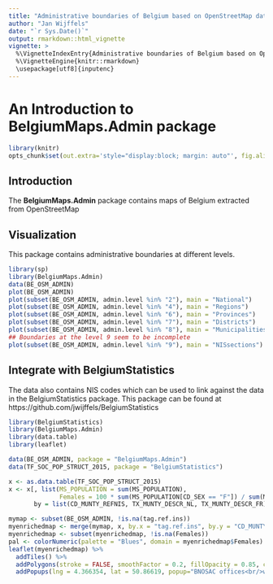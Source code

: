 ```yaml
---
title: "Administrative boundaries of Belgium based on OpenStreetMap data"
author: "Jan Wijffels"
date: "`r Sys.Date()`"
output: rmarkdown::html_vignette
vignette: >
  %\VignetteIndexEntry{Administrative boundaries of Belgium based on OpenStreetMap data}
  %\VignetteEngine{knitr::rmarkdown}
  \usepackage[utf8]{inputenc}
---
```


An Introduction to **BelgiumMaps.Admin** package
=======================================


```r
library(knitr)
opts_chunk$set(out.extra='style="display:block; margin: auto"', fig.align="center")
```

Introduction
------------

The  **BelgiumMaps.Admin** package contains maps of Belgium extracted from OpenStreetMap


Visualization
----------------------------
This package contains administrative boundaries at different levels.

```r
library(sp)
library(BelgiumMaps.Admin)
data(BE_OSM_ADMIN)
plot(BE_OSM_ADMIN)
plot(subset(BE_OSM_ADMIN, admin.level %in% "2"), main = "National")
plot(subset(BE_OSM_ADMIN, admin.level %in% "4"), main = "Regions")
plot(subset(BE_OSM_ADMIN, admin.level %in% "6"), main = "Provinces")
plot(subset(BE_OSM_ADMIN, admin.level %in% "7"), main = "Districts")
plot(subset(BE_OSM_ADMIN, admin.level %in% "8"), main = "Municipalities")
## Boundaries at the level 9 seem to be incomplete
plot(subset(BE_OSM_ADMIN, admin.level %in% "9"), main = "NISsections")
```


Integrate with BelgiumStatistics
----------------------------
The data also contains NIS codes which can be used to link against the data in the BelgiumStatistics package. This package can be found at https://github.com/jwijffels/BelgiumStatistics

```r
library(BelgiumStatistics)
library(BelgiumMaps.Admin)
library(data.table)
library(leaflet)

data(BE_OSM_ADMIN, package = "BelgiumMaps.Admin")
data(TF_SOC_POP_STRUCT_2015, package = "BelgiumStatistics")

x <- as.data.table(TF_SOC_POP_STRUCT_2015)
x <- x[, list(MS_POPULATION = sum(MS_POPULATION),
              Females = 100 * sum(MS_POPULATION[CD_SEX == "F"]) / sum(MS_POPULATION)),
       by = list(CD_MUNTY_REFNIS, TX_MUNTY_DESCR_NL, TX_MUNTY_DESCR_FR)]

mymap <- subset(BE_OSM_ADMIN, !is.na(tag.ref.ins))
myenrichedmap <- merge(mymap, x, by.x = "tag.ref.ins", by.y = "CD_MUNTY_REFNIS", all.x=TRUE, all.y=FALSE)
myenrichedmap <- subset(myenrichedmap, !is.na(Females))
pal <- colorNumeric(palette = "Blues", domain = myenrichedmap$Females)
leaflet(myenrichedmap) %>%
  addTiles() %>%
  addPolygons(stroke = FALSE, smoothFactor = 0.2, fillOpacity = 0.85, color = ~pal(Females)) %>%
  addPopups(lng = 4.366354, lat = 50.86619, popup="BNOSAC offices<br/>www.bnosac.be")
```
